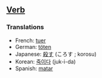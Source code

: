 ==[[Verb]]==

===Translations===

*French: [[tuer]]
*German: [[töten]]
*Japanese: [[殺す]] (ころす ; korosu)
*Korean: [[죽이다]] (juk-i-da)
*Spanish: [[matar]]